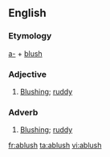 ==English==

===Etymology===
[[a-]] + [[blush]]

===Adjective===
{{en-adj}}

#[[Blushing]]; [[ruddy]]

===Adverb===
{{en-adv}}

#[[Blushing]]; [[ruddy]]

[[fr:ablush]]
[[ta:ablush]]
[[vi:ablush]]